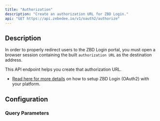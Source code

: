 ```yaml
---
title: "Authorization"
description: "Create an authorization URL for ZBD Login."
api: "GET https://api.zebedee.io/v1/oauth2/authorize"
---
```


## Description

In order to properly redirect users to the ZBD Login portal, you must open a browser session containing the built `authorization URL` as the destination address.

This API endpoint helps you create that authorization URL.

- [Read here for more details](/rewards/oauth2) on how to setup ZBD Login (OAuth2) with your platform.

## Configuration

### Query Parameters

<ParamField required initialValue="‎" query="client_id" type="string" />
<ParamField required initialValue="‎" query="response_type" type="string" />
<ParamField required initialValue="‎" query="redirect_uri" type="string" />
<ParamField required initialValue="‎" query="code_challenge_method" type="string" />
<ParamField required initialValue="‎" query="code_challenge" type="string" />
<ParamField required initialValue="‎" query="scope" type="string" />


